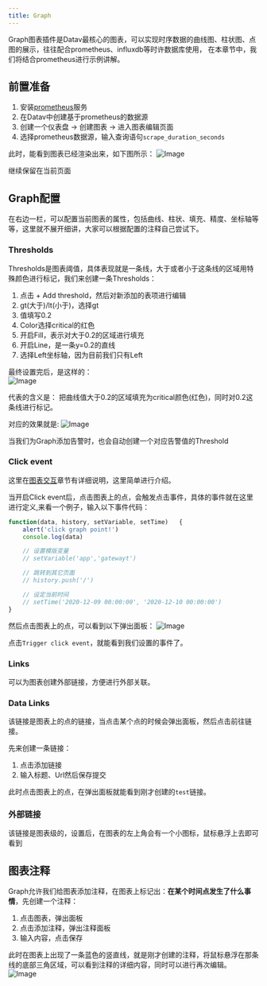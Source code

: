 ```yaml
---
title: Graph
---
```



Graph图表插件是Datav最核心的图表，可以实现时序数据的曲线图、柱状图、点图的展示，往往配合prometheus、influxdb等时许数据库使用，
在本章节中，我们将结合prometheus进行示例讲解。

## 前置准备
1. 安装<a href="https://prometheus.io" target="_blank">prometheus</a>服务
2. 在Datav中创建基于prometheus的数据源
3. 创建一个仪表盘 -> 创建图表 -> 进入图表编辑页面
4. 选择prometheus数据源，输入查询语句`scrape_duration_seconds`

此时，能看到图表已经渲染出来，如下图所示：
<img class=" mx-auto sm:mx-0 sm:flex-shrink-0 h-100"  src="/img/docs/graph-plugin-1.jpg" alt="Image" />

继续保留在当前页面
 
## Graph配置
在右边一栏，可以配置当前图表的属性，包括曲线、柱状、填充、精度、坐标轴等等，这里就不展开细讲，大家可以根据配置的注释自己尝试下。

### Thresholds
Thresholds是图表阈值，具体表现就是一条线，大于或者小于这条线的区域用特殊颜色进行标记，我们来创建一条Thresholds：
1. 点击 + Add threshold，然后对新添加的表项进行编辑
2. gt(大于)/lt(小于)，选择gt
3. 值填写0.2
4. Color选择critical的红色
5. 开启Fill，表示对大于0.2的区域进行填充
6. 开启Line，是一条y=0.2的直线
7. 选择Left坐标轴，因为目前我们只有Left

最终设置完后，是这样的：    
<img class=" mx-auto sm:mx-0 sm:flex-shrink-0 h-30"  src="/img/docs/graph-plugin-2.jpg" alt="Image" />

代表的含义是： 把曲线值大于0.2的区域填充为critical颜色(红色)，同时对0.2这条线进行标记。

对应的效果就是:
<img class=" mx-auto sm:mx-0 sm:flex-shrink-0 h-96"  src="/img/docs/graph-plugin-3.jpg" alt="Image" />

<TipCompat>当我们为Graph添加告警时，也会自动创建一个对应告警值的Threshold</TipCompat>

### Click event
这里在[图表交互](/docs-cn/panel-interactive)章节有详细说明，这里简单进行介绍。

当开启Click event后，点击图表上的点，会触发点击事件，具体的事件就在这里进行定义,来看一个例子，输入以下事件代码：
```javascript
function(data, history, setVariable, setTime)   {
    alert('click graph point!')
    console.log(data)

    // 设置模版变量
    // setVariable('app','gatewayt')

    // 跳转到其它页面
    // history.push('/')

    // 设定当前时间
    // setTime('2020-12-09 00:00:00', '2020-12-10 00:00:00')
}
```

然后点击图表上的点，可以看到以下弹出面板：
<img class=" mx-auto sm:mx-0 sm:flex-shrink-0 h-40"  src="/img/docs/graph-plugin-4.jpg" alt="Image" />

点击`Trigger click event`，就能看到我们设置的事件了。

### Links
可以为图表创建外部链接，方便进行外部关联。

### Data Links
该链接是图表上的点的链接，当点击某个点的时候会弹出面板，然后点击前往链接。

先来创建一条链接：
1. 点击添加链接
2. 输入标题、Url然后保存提交

此时点击图表上的点，在弹出面板就能看到刚才创建的`test`链接。

### 外部链接
该链接是图表级的，设置后，在图表的左上角会有一个小图标，鼠标悬浮上去即可看到



## 图表注释
Graph允许我们给图表添加注释，在图表上标记出：**在某个时间点发生了什么事情**，先创建一个注释：
1. 点击图表，弹出面板
2. 点击添加注释，弹出注释面板
3. 输入内容，点击保存

此时在图表上出现了一条蓝色的竖直线，就是刚才创建的注释，将鼠标悬浮在那条线的底部三角区域，可以看到注释的详细内容，同时可以进行再次编辑。
<img class=" mx-auto sm:mx-0 sm:flex-shrink-0 h-40"  src="/img/docs/graph-plugin-5.jpg" alt="Image" />

